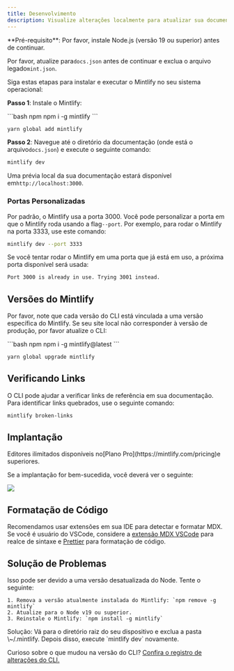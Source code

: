 ```yaml
---
title: Desenvolvimento
description: Visualize alterações localmente para atualizar sua documentação
---
```


<Info>
  **Pré-requisito**: Por favor, instale Node.js (versão 19 ou superior) antes de continuar.<br />

  Por favor, atualize para`docs.json` antes de continuar e exclua o arquivo legado`mint.json`.
</Info>

Siga estas etapas para instalar e executar o Mintlify no seu sistema operacional:

**Passo 1**: Instale o Mintlify:

<CodeGroup>
  ```bash npm
  npm i -g mintlify
  ```

  ```bash yarn
  yarn global add mintlify
  ```
</CodeGroup>

**Passo 2**: Navegue até o diretório da documentação (onde está o arquivo`docs.json`) e execute o seguinte comando:

```bash
mintlify dev
```

Uma prévia local da sua documentação estará disponível em`http://localhost:3000`.

### Portas Personalizadas

Por padrão, o Mintlify usa a porta 3000. Você pode personalizar a porta em que o Mintlify roda usando a flag`--port`. Por exemplo, para rodar o Mintlify na porta 3333, use este comando:

```bash
mintlify dev --port 3333
```

Se você tentar rodar o Mintlify em uma porta que já está em uso, a próxima porta disponível será usada:

```md
Port 3000 is already in use. Trying 3001 instead.
```

## Versões do Mintlify

Por favor, note que cada versão do CLI está vinculada a uma versão específica do Mintlify. Se seu site local não corresponder à versão de produção, por favor atualize o CLI:

<CodeGroup>
  ```bash npm
  npm i -g mintlify@latest
  ```

  ```bash yarn
  yarn global upgrade mintlify
  ```
</CodeGroup>

## Verificando Links

O CLI pode ajudar a verificar links de referência em sua documentação. Para identificar links quebrados, use o seguinte comando:

```bash
mintlify broken-links
```

## Implantação

<Tip>
  Editores ilimitados disponíveis no[Plano Pro](https://mintlify.com/pricing)e superiores.
</Tip>

Se a implantação for bem-sucedida, você deverá ver o seguinte:

<Frame>
  <img src="/images/checks-passed.png" style={{ borderRadius: '0.5rem' }} />
</Frame>

## Formatação de Código

Recomendamos usar extensões em sua IDE para detectar e formatar MDX. Se você é usuário do VSCode, considere a [extensão MDX VSCode](https://marketplace.visualstudio.com/items?itemName=unifiedjs.vscode-mdx) para realce de sintaxe e [Prettier](https://marketplace.visualstudio.com/items?itemName=esbenp.prettier-vscode) para formatação de código.

## Solução de Problemas

<AccordionGroup>
  <Accordion title="Error: Could not load the &#x22;sharp&#x22; module using the darwin-arm64 runtime">
    Isso pode ser devido a uma versão desatualizada do Node. Tente o seguinte:

    1. Remova a versão atualmente instalada do Mintlify: `npm remove -g mintlify`
    2. Atualize para o Node v19 ou superior.
    3. Reinstale o Mintlify: `npm install -g mintlify`
  </Accordion>

  <Accordion title="Issue: Encountering an unknown error">
    Solução: Vá para o diretório raiz do seu dispositivo e exclua a pasta \~/.mintlify. Depois disso, execute `mintlify dev` novamente.
  </Accordion>
</AccordionGroup>

Curioso sobre o que mudou na versão do CLI? [Confira o registro de alterações do CLI.](https://www.npmjs.com/package/mintlify?activeTab=versions)
